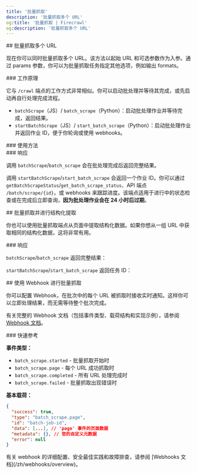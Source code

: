 ```yaml
---
title: '批量抓取'
description: '批量抓取多个 URL'
og:title: '批量抓取 | Firecrawl'
og:description: '批量抓取多个 URL'
---
```



<div id="batch-scraping-multiple-urls">
  ## 批量抓取多个 URL
</div>

现在你可以同时批量抓取多个 URL。该方法以起始 URL 和可选参数作为入参。通过 params 参数，你可以为批量抓取任务指定其他选项，例如输出 formats。

<div id="how-it-works">
  ### 工作原理
</div>

它与 `/crawl` 端点的工作方式非常相似。你可以启动批处理并等待其完成，或先启动再自行处理完成流程。

* `batchScrape`（JS）/ `batch_scrape`（Python）：启动批处理作业并等待完成，返回结果。
* `startBatchScrape`（JS）/ `start_batch_scrape`（Python）：启动批处理作业并返回作业 ID，便于你轮询或使用 webhooks。

<div id="usage">
  ### 使用方法
</div>

<CodeGroup>
  <BatchScrapePython />

  <BatchScrapeNode />

  <BatchScrapeCURL />
</CodeGroup>

<div id="response">
  ### 响应
</div>

调用 `batchScrape`/`batch_scrape` 会在批处理完成后返回完整结果。

<BatchScrapeOutput />

调用 `startBatchScrape`/`start_batch_scrape` 会返回一个作业 ID。你可以通过 `getBatchScrapeStatus`/`get_batch_scrape_status`、API 端点 `/batch/scrape/{id}`，或 webhooks 来跟踪进度。该端点适用于进行中的状态检查或在完成后立即查询，**因为批处理作业会在 24 小时后过期**。

<BatchScrapeAsyncOutput />

<div id="batch-scrape-with-structured-extraction">
  ## 批量抓取并进行结构化提取
</div>

你也可以使用批量抓取端点从页面中提取结构化数据。如果你想从一组 URL 中获取相同的结构化数据，这将非常有用。

<CodeGroup>
  <BatchScrapeExtractPython />

  <BatchScrapeExtractNode />

  <BatchScrapeExtractCURL />
</CodeGroup>

<div id="response">
  ### 响应
</div>

`batchScrape`/`batch_scrape` 返回完整结果：

<BatchScrapeExtractOutput />

`startBatchScrape`/`start_batch_scrape` 返回任务 ID：

<BatchScrapeExtractAsyncOutput />

<div id="batch-scrape-with-webhooks">
  ## 使用 Webhook 进行批量抓取
</div>

你可以配置 Webhook，在批次中的每个 URL 被抓取时接收实时通知。这样你可以立即处理结果，而无需等待整个批次完成。

<BatchScrapeWebhookCURL />

有关完整的 Webhook 文档（包括事件类型、载荷结构和实现示例），请参阅[Webhook 文档](/zh/webhooks/overview)。

<div id="quick-reference">
  ### 快速参考
</div>

**事件类型：**

* `batch_scrape.started` - 批量抓取开始时
* `batch_scrape.page` - 每个 URL 成功抓取时
* `batch_scrape.completed` - 所有 URL 处理完成时
* `batch_scrape.failed` - 批量抓取出现错误时

**基本载荷：**

```json
{
  "success": true,
  "type": "batch_scrape.page",
  "id": "batch-job-id",
  "data": [...], // 'page' 事件的页面数据
  "metadata": {}, // 您的自定义元数据
  "error": null
}
```

<Note>
  有关 webhook 的详细配置、安全最佳实践和故障排查，请参阅 [Webhooks 文档](/zh/webhooks/overview)。
</Note>
